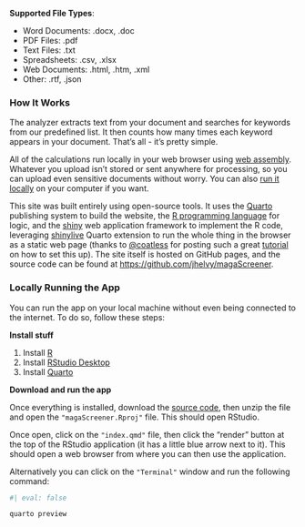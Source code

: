 **Supported File Types**:

- Word Documents: .docx, .doc
- PDF Files: .pdf
- Text Files: .txt
- Spreadsheets: .csv, .xlsx
- Web Documents: .html, .htm, .xml
- Other: .rtf, .json

### How It Works

The analyzer extracts text from your document and searches for keywords from our predefined list. It then counts how many times each keyword appears in your document. That's all - it's pretty simple. 

All of the calculations run locally in your web browser using [web assembly](https://webassembly.org/). Whatever you upload isn't stored or sent anywhere for processing, so you can upload even sensitive documents without worry. You can also [run it locally](#locally-running-the-app) on your computer if you want.

This site was built entirely using open-source tools. It uses the [Quarto](https://quarto.org/) publishing system to build the website, the [R programming language](https://www.r-project.org/) for logic, and the [shiny](https://shiny.posit.co/) web application framework to implement the R code, leveraging [shinylive](https://quarto.org/docs/blog/posts/2022-10-25-shinylive-extension/) Quarto extension to run the whole thing in the browser as a static web page (thanks to [@coatless](https://github.com/coatless) for posting such a great [tutorial](https://github.com/coatless-quarto/r-shinylive-demo) on how to set this up). The site itself is hosted on GitHub pages, and the source code can be found at [https://github.com/jhelvy/magaScreener](https://github.com/jhelvy/magaScreener).

### Locally Running the App 

You can run the app on your local machine without even being connected to the internet. To do so, follow these steps:

**Install stuff**

1. Install [R](https://cloud.r-project.org/)
1. Install [RStudio Desktop](https://posit.co/download/rstudio-desktop/)
1. Install [Quarto](https://quarto.org/docs/get-started/)

**Download and run the app**

Once everything is installed, download the [source code](https://github.com/jhelvy/magaScreener/archive/refs/heads/main.zip), then unzip the file and open the `"magaScreener.Rproj"` file. This should open RStudio. 

Once open, click on the `"index.qmd"` file, then click the "render" button at the top of the RStudio application (it has a little blue arrow next to it). This should open a web browser from where you can then use the application. 

Alternatively you can click on the `"Terminal"` window and run the following command:

```r
#| eval: false

quarto preview
```
